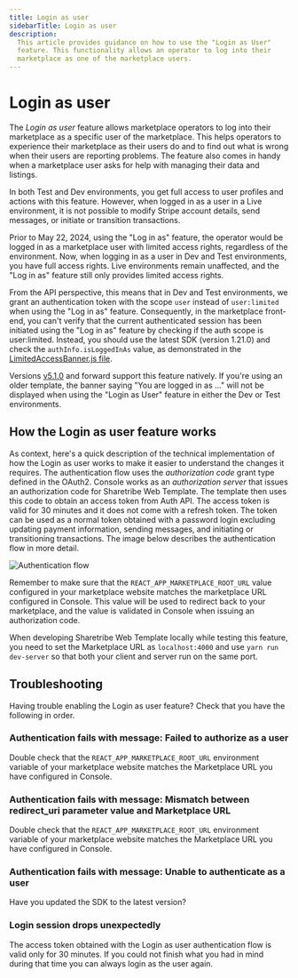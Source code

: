 ```yaml
---
title: Login as user
sidebarTitle: Login as user
description:
  This article provides guidance on how to use the "Login as User"
  feature. This functionality allows an operator to log into their
  marketplace as one of the marketplace users.
---
```



# Login as user

The _Login as user_ feature allows marketplace operators to log into
their marketplace as a specific user of the marketplace. This helps
operators to experience their marketplace as their users do and to find
out what is wrong when their users are reporting problems. The feature
also comes in handy when a marketplace user asks for help with managing
their data and listings.

In both Test and Dev environments, you get full access to user profiles
and actions with this feature. However, when logged in as a user in a
Live environment, it is not possible to modify Stripe account details,
send messages, or initiate or transition transactions.

<Callout type="info">

Prior to May 22, 2024, using the "Log in as" feature, the operator would
be logged in as a marketplace user with limited access rights,
regardless of the environment. Now, when logging in as a user in Dev and
Test environments, you have full access rights. Live environments remain
unaffected, and the "Log in as" feature still only provides limited
access rights.

From the API perspective, this means that in Dev and Test environments,
we grant an authentication token with the scope `user` instead of
`user:limited` when using the "Log in as" feature. Consequently, in the
marketplace front-end, you can't verify that the current authenticated
session has been initiated using the "Log in as" feature by checking if
the auth scope is user:limited. Instead, you should use the latest SDK
(version 1.21.0) and check the `authInfo.isLoggedInAs` value, as
demonstrated in the
[LimitedAccessBanner.js file](https://github.com/sharetribe/web-template/blob/b1ab979e45a614005e90f42804d98577ca4675c2/src/components/LimitedAccessBanner/LimitedAccessBanner.js#L29).

Versions
[v5.1.0](https://github.com/sharetribe/web-template/releases/tag/v5.1.0)
and forward support this feature natively. If you're using an older
template, the banner saying "You are logged in as ..." will not be
displayed when using the "Login as User" feature in either the Dev or
Test environments.

</Callout>

## How the Login as user feature works

As context, here's a quick description of the technical implementation
of how the Login as user works to make it easier to understand the
changes it requires. The authentication flow uses the _authorization
code_ grant type defined in the OAuth2. Console works as an
_authorization server_ that issues an authorization code for Sharetribe
Web Template. The template then uses this code to obtain an access token
from Auth API. The access token is valid for 30 minutes and it does not
come with a refresh token. The token can be used as a normal token
obtained with a password login excluding updating payment information,
sending messages, and initiating or transitioning transactions. The
image below describes the authentication flow in more detail.

![Authentication flow](./authentication-flow.png)

<Callout type="info">

Remember to make sure that the `REACT_APP_MARKETPLACE_ROOT_URL` value
configured in your marketplace website matches the marketplace URL
configured in Console. This value will be used to redirect back to your
marketplace, and the value is validated in Console when issuing an
authorization code.

When developing Sharetribe Web Template locally while testing this
feature, you need to set the Marketplace URL as `localhost:4000` and use
`yarn run dev-server` so that both your client and server run on the
same port.

</Callout>

## Troubleshooting

Having trouble enabling the Login as user feature? Check that you have
the following in order.

### Authentication fails with message: Failed to authorize as a user

Double check that the `REACT_APP_MARKETPLACE_ROOT_URL` environment
variable of your marketplace website matches the Marketplace URL you
have configured in Console.

### Authentication fails with message: Mismatch between redirect_uri parameter value and Marketplace URL

Double check that the `REACT_APP_MARKETPLACE_ROOT_URL` environment
variable of your marketplace website matches the Marketplace URL you
have configured in Console.

### Authentication fails with message: Unable to authenticate as a user

Have you updated the SDK to the latest version?

### Login session drops unexpectedly

The access token obtained with the Login as user authentication flow is
valid only for 30 minutes. If you could not finish what you had in mind
during that time you can always login as the user again.
